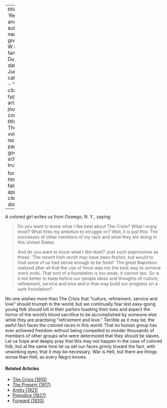 
---
title: 'Refinement and Love'
author:
  - name:
      given: W.E.B.
      family: Du Bois
date: Jun. 1916
categories: 
  - ""
citation: 
  type: article-journal
  container-title: The Crisis
  volume: 13
  issue: 2
  page: 63
google-scholar: true

format:
  html:
    toc: false
    appendix-cite-as: display
---


A colored girl writes us from Oswego, N. Y., saying:

> Do you want to know what I like best about <span class="crisis-title">The Crisis</span>? What I enjoy most? What fires my ambition to struggle on? Well, it is just this: The successes of other members of my race and what they are doing in this United States.  <p> And do you want to know what I like least? Just such expressions as these: 'The recent Irish revolt may have been foolish, but would to God some of us had sense enough to be fools!' The great Napoleon realized after all that the use of force was not the best way to achieve one's ends. That sort of a foundation is too weak; it cannot last. So is it not better to keep before our people ideas and thoughts of culture, refinement, service and love and in that way build our progress on a sure foundation?

No one wishes more than <span class="crisis-title">The Crisis</span> that "culture, refinement, service and love" should triumph in the world; but we continually fear lest easy-going young folk should loll in their parlors toasting their toes and expect the horror of the world's blood sacrifice to be accomplished by someone else while they are practising "refinement and love." Terrible as it may be, the awful fact faces the colored races in this world: That no human group has ever achieved freedom without being compelled to murder thousands of members of other groups who were determined that they should be slaves. Let us hope and deeply pray that this may not happen in the case of colored folk; but at the same time let us set our faces grimly toward the fact, with unwinking eyes, that it may be necessary. War is Hell, but there are things worse than Hell, as every Negro knows.

<!-- Similar articles start here -->
<div  class="clear-wrap"></div>

#### Related Articles

* [The Crisis (1910)](/Volumes/01/01/TheCrisis.html)
* [The Present (1917)](/Volumes/14/04/present.html)
* [Amity (1921)](/Volumes/22/03/amity.html)
* [Prejudice (1927)](/Volumes/34/09/prejudice.html)
* [Forward (1920)](/Volumes/20/05/forward.html)

<!-- Similar articles end here -->